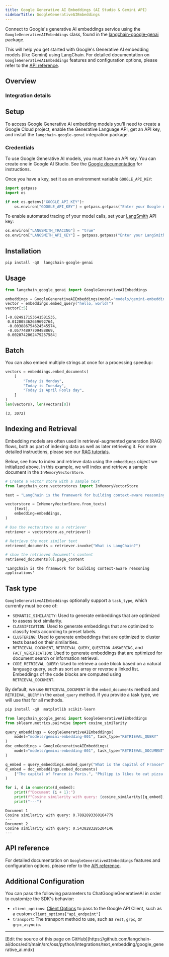 ```yaml
---
title: Google Generative AI Embeddings (AI Studio & Gemini API)
sidebarTitle: GoogleGenerativeAIEmbeddings
---
```


Connect to Google's generative AI embeddings service using the `GoogleGenerativeAIEmbeddings` class, found in the [langchain-google-genai](https://pypi.org/project/langchain-google-genai/) package.

This will help you get started with Google's Generative AI embedding models (like Gemini) using LangChain. For detailed documentation on `GoogleGenerativeAIEmbeddings` features and configuration options, please refer to the [API reference](https://python.langchain.com/v0.2/api_reference/google_genai/embeddings/langchain_google_genai.embeddings.GoogleGenerativeAIEmbeddings.html).

## Overview

### Integration details

<ItemTable category="text_embedding" item="Google Gemini" />

## Setup

To access Google Generative AI embedding models you'll need to create a Google Cloud project, enable the Generative Language API, get an API key, and install the `langchain-google-genai` integration package.

### Credentials

To use Google Generative AI models, you must have an API key. You can create one in Google AI Studio. See the [Google documentation](https://ai.google.dev/gemini-api/docs/api-key) for instructions.

Once you have a key, set it as an environment variable `GOOGLE_API_KEY`:

```python
import getpass
import os

if not os.getenv("GOOGLE_API_KEY"):
    os.environ["GOOGLE_API_KEY"] = getpass.getpass("Enter your Google API key: ")
```

To enable automated tracing of your model calls, set your [LangSmith](https://docs.smith.langchain.com/) API key:

```python
os.environ["LANGSMITH_TRACING"] = "true"
os.environ["LANGSMITH_API_KEY"] = getpass.getpass("Enter your LangSmith API key: ")
```

## Installation

```python
pip install -qU  langchain-google-genai
```

## Usage

```python
from langchain_google_genai import GoogleGenerativeAIEmbeddings

embeddings = GoogleGenerativeAIEmbeddings(model="models/gemini-embedding-001")
vector = embeddings.embed_query("hello, world!")
vector[:5]
```

```output
[-0.024917153641581535,
 0.012005362659692764,
 -0.003886754624545574,
 -0.05774897709488869,
 0.0020742062479257584]
```

## Batch

You can also embed multiple strings at once for a processing speedup:

```python
vectors = embeddings.embed_documents(
    [
        "Today is Monday",
        "Today is Tuesday",
        "Today is April Fools day",
    ]
)
len(vectors), len(vectors[0])
```

```output
(3, 3072)
```

## Indexing and Retrieval

Embedding models are often used in retrieval-augmented generation (RAG) flows, both as part of indexing data as well as later retrieving it. For more detailed instructions, please see our [RAG tutorials](/oss/python/langchain/rag).

Below, see how to index and retrieve data using the `embeddings` object we initialized above. In this example, we will index and retrieve a sample document in the `InMemoryVectorStore`.

```python
# Create a vector store with a sample text
from langchain_core.vectorstores import InMemoryVectorStore

text = "LangChain is the framework for building context-aware reasoning applications"

vectorstore = InMemoryVectorStore.from_texts(
    [text],
    embedding=embeddings,
)

# Use the vectorstore as a retriever
retriever = vectorstore.as_retriever()

# Retrieve the most similar text
retrieved_documents = retriever.invoke("What is LangChain?")

# show the retrieved document's content
retrieved_documents[0].page_content
```

```output
'LangChain is the framework for building context-aware reasoning applications'
```

## Task type

`GoogleGenerativeAIEmbeddings` optionally support a `task_type`, which currently must be one of:

- `SEMANTIC_SIMILARITY`: Used to generate embeddings that are optimized to assess text similarity.
- `CLASSIFICATION`: Used to generate embeddings that are optimized to classify texts according to preset labels.
- `CLUSTERING`: Used to generate embeddings that are optimized to cluster texts based on their similarities.
- `RETRIEVAL_DOCUMENT`, `RETRIEVAL_QUERY`, `QUESTION_ANSWERING`, and `FACT_VERIFICATION`: Used to generate embeddings that are optimized for document search or information retrieval.
- `CODE_RETRIEVAL_QUERY`: Used to retrieve a code block based on a natural language query, such as sort an array or reverse a linked list. Embeddings of the code blocks are computed using `RETRIEVAL_DOCUMENT`.

By default, we use `RETRIEVAL_DOCUMENT` in the `embed_documents` method and `RETRIEVAL_QUERY` in the `embed_query` method. If you provide a task type, we will use that for all methods.

```python
pip install -qU  matplotlib scikit-learn
```

```python
from langchain_google_genai import GoogleGenerativeAIEmbeddings
from sklearn.metrics.pairwise import cosine_similarity

query_embeddings = GoogleGenerativeAIEmbeddings(
    model="models/gemini-embedding-001", task_type="RETRIEVAL_QUERY"
)
doc_embeddings = GoogleGenerativeAIEmbeddings(
    model="models/gemini-embedding-001", task_type="RETRIEVAL_DOCUMENT"
)

q_embed = query_embeddings.embed_query("What is the capital of France?")
d_embed = doc_embeddings.embed_documents(
    ["The capital of France is Paris.", "Philipp is likes to eat pizza."]
)

for i, d in enumerate(d_embed):
    print(f"Document {i + 1}:")
    print(f"Cosine similarity with query: {cosine_similarity([q_embed], [d])[0][0]}")
    print("---")
```

```output
Document 1
Cosine similarity with query: 0.7892893360164779
---
Document 2
Cosine similarity with query: 0.5438283285204146
---
```

## API reference

For detailed documentation on `GoogleGenerativeAIEmbeddings` features and configuration options, please refer to the [API reference](https://python.langchain.com/api_reference/google_genai/embeddings/langchain_google_genai.embeddings.GoogleGenerativeAIEmbeddings.html).

## Additional Configuration

You can pass the following parameters to ChatGoogleGenerativeAI in order to customize the SDK's behavior:

- `client_options`: [Client Options](https://googleapis.dev/python/google-api-core/latest/client_options.html#module-google.api_core.client_options) to pass to the Google API Client, such as a custom `client_options["api_endpoint"]`
- `transport`: The transport method to use, such as `rest`, `grpc`, or `grpc_asyncio`.

---

<Callout icon="pen-to-square" iconType="regular">
  [Edit the source of this page on GitHub](https://github.com/langchain-ai/docs/edit/main/src/oss/python/integrations/text_embedding/google_generative_ai.mdx)
</Callout>
